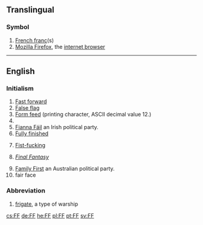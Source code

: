 {{also|ff|ff.|fF|ﬀ|␌}}
==Translingual==

===Symbol===
{{mul-symbol}}

# [[French franc]](s)
# [[w:Firefox|Mozilla Firefox]], the [[internet browser]]

----

==English==

===Initialism===
{{rfc-header|Initialism}}
{{head|en|initialism}}

# [[fast forward|Fast forward]]
# [[false flag|False flag]]
# [[form feed|Form feed]] (printing character, ASCII decimal value 12.)
# {{initialism of|fill factor|lang=en}}
# [[Fianna Fáil|Fianna Fáil]] an Irish political party.
# [[fully finished|Fully finished]]
# {{lb|en|vulgar|slang}} [[fist-fucking|Fist-fucking]]
# {{lb|en|video games}} ''[[w:Final Fantasy|Final Fantasy]]'' {{qualifier|at Wikipedia}}
# [[w:Family First|Family First]] an Australian political party.
# fair face

===Abbreviation===
{{rfc-header|Abbreviation}}
{{head|en|abbreviation}}

# [[frigate]], a type of warship

[[cs:FF]]
[[de:FF]]
[[he:FF]]
[[pl:FF]]
[[pt:FF]]
[[sv:FF]]